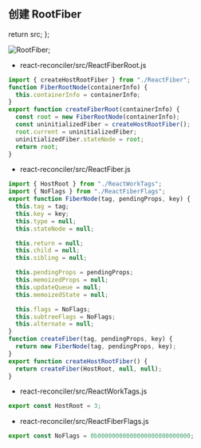 ## 创建 RootFiber


  return src;
};

<Image src={RootFiber} alt="RootFiber" loader={loaderProp} />;

- react-reconciler/src/ReactFiberRoot.js

```js showLineNumbers copy {1,7-9}
import { createHostRootFiber } from "./ReactFiber";
function FiberRootNode(containerInfo) {
  this.containerInfo = containerInfo;
}
export function createFiberRoot(containerInfo) {
  const root = new FiberRootNode(containerInfo);
  const uninitializedFiber = createHostRootFiber();
  root.current = uninitializedFiber;
  uninitializedFiber.stateNode = root;
  return root;
}
```

- react-reconciler/src/ReactFiber.js

```js
import { HostRoot } from "./ReactWorkTags";
import { NoFlags } from "./ReactFiberFlags";
export function FiberNode(tag, pendingProps, key) {
  this.tag = tag;
  this.key = key;
  this.type = null;
  this.stateNode = null;

  this.return = null;
  this.child = null;
  this.sibling = null;

  this.pendingProps = pendingProps;
  this.memoizedProps = null;
  this.updateQueue = null;
  this.memoizedState = null;

  this.flags = NoFlags;
  this.subtreeFlags = NoFlags;
  this.alternate = null;
}
function createFiber(tag, pendingProps, key) {
  return new FiberNode(tag, pendingProps, key);
}
export function createHostRootFiber() {
  return createFiber(HostRoot, null, null);
}
```

- react-reconciler/src/ReactWorkTags.js

```js
export const HostRoot = 3;
```

- react-reconciler/src/ReactFiberFlags.js

```js
export const NoFlags = 0b00000000000000000000000000;
```
